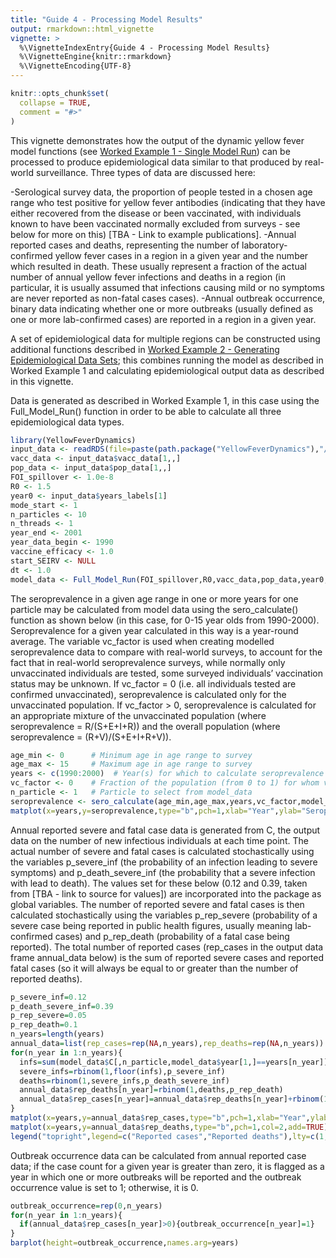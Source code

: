 ```yaml
---
title: "Guide 4 - Processing Model Results"
output: rmarkdown::html_vignette
vignette: >
  %\VignetteIndexEntry{Guide 4 - Processing Model Results}
  %\VignetteEngine{knitr::rmarkdown}
  %\VignetteEncoding{UTF-8}
---
```


```r
knitr::opts_chunk$set(
  collapse = TRUE,
  comment = "#>"
)
```

This vignette demonstrates how the output of the dynamic yellow fever model functions (see [Worked Example 1 - Single Model Run](https://mrc-ide.github.io/YellowFeverDynamics/articles/AWorkedExampleAModelRun.html)) can be processed to produce epidemiological data similar to that produced by real-world surveillance. Three types of data are discussed here:

-Serological survey data, the proportion of people tested in a chosen age range who test positive for yellow fever antibodies (indicating that they have either recovered from the disease or been vaccinated, with individuals known to have been vaccinated normally excluded from surveys - see below for more on this) [TBA - Link to example publications].
-Annual reported cases and deaths, representing the number of laboratory-confirmed yellow fever cases in a region in a given year and the number which resulted in death. These usually represent a fraction of the actual number of annual yellow fever infections and deaths in a region (in particular, it is usually assumed that infections causing mild or no symptoms are never reported as non-fatal cases cases).
-Annual outbreak occurrence, binary data indicating whether one or more outbreaks (usually defined as one or more lab-confirmed cases) are reported in a region in a given year.

A set of epidemiological data for multiple regions can be constructed using additional functions described in [Worked Example 2 - Generating Epidemiological Data Sets](https://mrc-ide.github.io/YellowFeverDynamics/articles/AWorkedExampleBDataGenerate.html); this combines running the model as described in Worked Example 1 and calculating epidemiological output data as described in this vignette.

Data is generated as described in Worked Example 1, in this case using the Full_Model_Run() function in order to be able to calculate all three epidemiological data types.

```r
library(YellowFeverDynamics)
input_data <- readRDS(file=paste(path.package("YellowFeverDynamics"),"/exdata/input_data_example.Rds",sep=""))
vacc_data <- input_data$vacc_data[1,,]
pop_data <- input_data$pop_data[1,,]  
FOI_spillover <- 1.0e-8             
R0 <- 1.5                           
year0 <- input_data$years_labels[1] 
mode_start <- 1                     
n_particles <- 10                   
n_threads <- 1                      
year_end <- 2001                    
year_data_begin <- 1990
vaccine_efficacy <- 1.0             
start_SEIRV <- NULL
dt <- 1.0
model_data <- Full_Model_Run(FOI_spillover,R0,vacc_data,pop_data,year0,mode_start,n_particles,n_threads,year_end,year_data_begin,vaccine_efficacy,start_SEIRV,dt)
```

The seroprevalence in a given age range in one or more years for one particle may be calculated from model data using the sero_calculate() function as shown below (in this case, for 0-15 year olds from 1990-2000). Seroprevalence for a given year calculated in this way is a year-round average. The variable vc_factor is used when creating modelled seroprevalence data to compare with real-world surveys, to account for the fact that in real-world seroprevalence surveys, while normally only unvaccinated individuals are tested, some surveyed individuals' vaccination status may be unknown. If vc_factor = 0 (i.e. all individuals tested are confirmed unvaccinated), seroprevalence is calculated only for the unvaccinated population. If vc_factor > 0, seroprevalence is calculated for an appropriate mixture of the unvaccinated population (where seroprevalence = R/(S+E+I+R)) and the overall population (where seroprevalence = (R+V)/(S+E+I+R+V)).

```r
age_min <- 0      # Minimum age in age range to survey
age_max <- 15     # Maximum age in age range to survey
years <- c(1990:2000)  # Year(s) for which to calculate seroprevalence
vc_factor <- 0    # Fraction of the population (from 0 to 1) for whom vaccination status is unknown
n_particle <- 1   # Particle to select from model_data
seroprevalence <- sero_calculate(age_min,age_max,years,vc_factor,model_data,n_particle)
matplot(x=years,y=seroprevalence,type="b",pch=1,xlab="Year",ylab="Seroprevalence")
```

Annual reported severe and fatal case data is generated from C, the output data on the number of new infectious individuals at each time point. The actual number of severe and fatal cases is calculated stochastically using the variables p_severe_inf (the probability of an infection leading to severe symptoms) and p_death_severe_inf (the probability that a severe infection with lead to death). The values set for these below (0.12 and 0.39, taken from [TBA - link to source for values]) are incorporated into the package as global variables. The number of reported severe and fatal cases is then calculated stochastically using the variables p_rep_severe (probability of a severe case being reported in public health figures, usually meaning lab-confirmed cases) and p_rep_death (probability of a fatal case being reported). The total number of reported cases (rep_cases in the output data frame annual_data below) is the sum of reported severe cases and reported fatal cases (so it will always be equal to or greater than the number of reported deaths).

```r
p_severe_inf=0.12
p_death_severe_inf=0.39
p_rep_severe=0.05
p_rep_death=0.1
n_years=length(years)
annual_data=list(rep_cases=rep(NA,n_years),rep_deaths=rep(NA,n_years))
for(n_year in 1:n_years){
  infs=sum(model_data$C[,n_particle,model_data$year[1,]==years[n_year]])
  severe_infs=rbinom(1,floor(infs),p_severe_inf)
  deaths=rbinom(1,severe_infs,p_death_severe_inf)
  annual_data$rep_deaths[n_year]=rbinom(1,deaths,p_rep_death)
  annual_data$rep_cases[n_year]=annual_data$rep_deaths[n_year]+rbinom(1,severe_infs-deaths,p_rep_severe)
}
matplot(x=years,y=annual_data$rep_cases,type="b",pch=1,xlab="Year",ylab="Individuals")
matplot(x=years,y=annual_data$rep_deaths,type="b",pch=1,col=2,add=TRUE)
legend("topright",legend=c("Reported cases","Reported deaths"),lty=c(1,1),pch=c(1,1),col=c(1,2))
```

Outbreak occurrence data can be calculated from annual reported case data; if the case count for a given year is greater than zero, it is flagged as a year in which one or more outbreaks will be reported and the outbreak occurrence value is set to 1; otherwise, it is 0.

```r
outbreak_occurrence=rep(0,n_years)
for(n_year in 1:n_years){
  if(annual_data$rep_cases[n_year]>0){outbreak_occurrence[n_year]=1}
}
barplot(height=outbreak_occurrence,names.arg=years)
```
